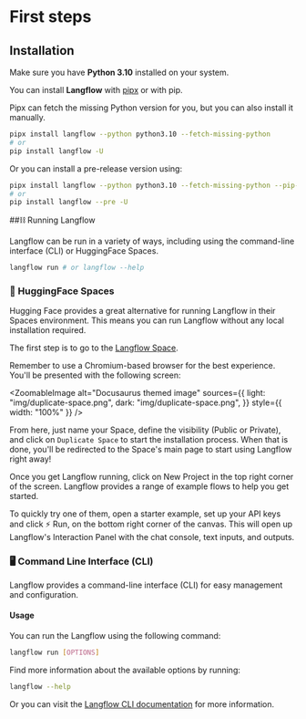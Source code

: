 # First steps

## Installation

Make sure you have **Python 3.10** installed on your system.

You can install **Langflow** with [pipx](https://pipx.pypa.io/stable/installation/) or with pip.

Pipx can fetch the missing Python version for you, but you can also install it manually.

```bash
pipx install langflow --python python3.10 --fetch-missing-python
# or
pip install langflow -U
```

Or you can install a pre-release version using:

```bash
pipx install langflow --python python3.10 --fetch-missing-python --pip-args="--pre"
# or
pip install langflow --pre -U
```

##⛓️ Running Langflow

Langflow can be run in a variety of ways, including using the command-line interface (CLI) or HuggingFace Spaces.

```bash
langflow run # or langflow --help
```

### 🤗 HuggingFace Spaces

Hugging Face provides a great alternative for running Langflow in their Spaces environment. This means you can run Langflow without any local installation required.

The first step is to go to the [Langflow Space](https://huggingface.co/spaces/Logspace/Langflow?duplicate=true).

Remember to use a Chromium-based browser for the best experience. You'll be presented with the following screen:

<ZoomableImage
  alt="Docusaurus themed image"
  sources={{
    light: "img/duplicate-space.png",
    dark: "img/duplicate-space.png",
  }}
  style={{ width: "100%" }}
/>

From here, just name your Space, define the visibility (Public or Private), and click on `Duplicate Space` to start the installation process. When that is done, you'll be redirected to the Space's main page to start using Langflow right away!

Once you get Langflow running, click on New Project in the top right corner of the screen. Langflow provides a range of example flows to help you get started.

To quickly try one of them, open a starter example, set up your API keys and click ⚡ Run, on the bottom right corner of the canvas. This will open up Langflow's Interaction Panel with the chat console, text inputs, and outputs.


### 🖥️ Command Line Interface (CLI)

Langflow provides a command-line interface (CLI) for easy management and configuration.

#### Usage

You can run the Langflow using the following command:

```bash
langflow run [OPTIONS]
```

Find more information about the available options by running:

```bash
langflow --help
```

Or you can visit the [Langflow CLI documentation](./cli) for more information.